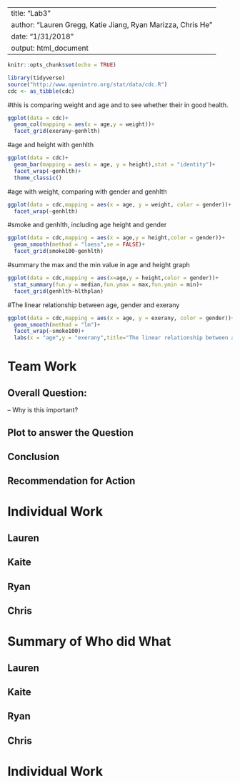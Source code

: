 
---
title: "Lab3"
author: "Lauren Gregg, Katie Jiang, Ryan Marizza, Chris He"
date: "1/31/2018"
output: html_document
---


```r
knitr::opts_chunk$set(echo = TRUE)

library(tidyverse)
source("http://www.openintro.org/stat/data/cdc.R")
cdc <- as_tibble(cdc)
```

#this is comparing weight and age and to see whether their in good health.
```r
ggplot(data = cdc)+
  geom_col(mapping = aes(x = age,y = weight))+
  facet_grid(exerany~genhlth)
```

#age and height with genhlth
```r
ggplot(data = cdc)+
  geom_bar(mapping = aes(x = age, y = height),stat = "identity")+
  facet_wrap(~genhlth)+
  theme_classic()
```


#age with weight, comparing with gender and genhlth
```r
ggplot(data = cdc,mapping = aes(x = age, y = weight, color = gender))+
  facet_wrap(~genhlth)
```



#smoke and genhlth, including age height and gender
```r
ggplot(data = cdc,mapping = aes(x = age,y = height,color = gender))+
  geom_smooth(method = "loess",se = FALSE)+
  facet_grid(smoke100~genhlth)
```

#summary the max and the min value in age and height graph
```r
ggplot(data = cdc,mapping = aes(x=age,y = height,color = gender))+
  stat_summary(fun.y = median,fun.ymax = max,fun.ymin = min)+
  facet_grid(genhlth~hlthplan)
```

#The linear relationship between age, gender and exerany
```r
ggplot(data = cdc,mapping = aes(x = age, y = exerany, color = gender))+
  geom_smooth(method = "lm")+
  facet_wrap(~smoke100)+
  labs(x = "age",y = "exerany",title="The linear relationship between age, gender and exerany")

```

# Team Work

## Overall Question:
-- Why is this important? 

## Plot to answer the Question

## Conclusion

## Recommendation for Action

# Individual Work

## Lauren

## Kaite

## Ryan

## Chris


# Summary of Who did What

## Lauren

## Kaite

## Ryan

## Chris



# Individual Work



